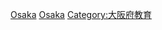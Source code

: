 {{日本行政區劃分類導航|的學校|top=日本各都道府縣的學校}}
{{Commonscat|Schools in Osaka prefecture}}

[[Category:日本各都道府縣的學校|Osaka]]
[[Category:大阪府建築物|Osaka]]
[[Category:大阪府教育|Category:大阪府教育]]